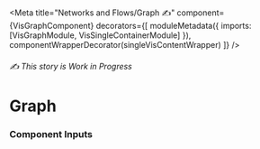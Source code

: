 


<Meta
  title="Networks and Flows/Graph ✍️"
  component={VisGraphComponent}
  decorators={[
    moduleMetadata({ imports: [VisGraphModule, VisSingleContainerModule] }),
    componentWrapperDecorator(singleVisContentWrapper)
  ]}
/>

<style>{``}</style>

###### ✍️ This story is Work in Progress

# Graph

### Component Inputs
<ArgsTable of={VisGraphComponent} />



